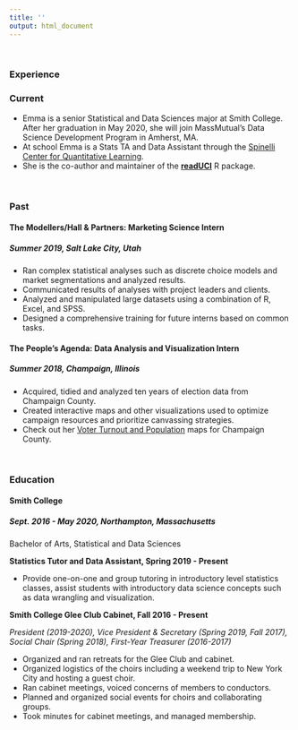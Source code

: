 ```yaml
---
title: ''
output: html_document
---
```

<br>

### Experience 

### Current

- Emma is a senior Statistical and Data Sciences major at Smith College. After her graduation in May 2020, she will join MassMutual's Data Science Development Program in Amherst, MA. 
- At school Emma is a Stats TA and Data Assistant through the [Spinelli Center for Quantitative Learning](https://www.smith.edu/qlc/index.html).
- She is the co-author and maintainer of the [**readUCI**](https://github.com/emmal73/readUCI) R package.

<br>

### Past

#### The Modellers/Hall & Partners: Marketing Science Intern
##### Summer 2019, Salt Lake City, Utah
- Ran complex statistical analyses such as discrete choice models and market segmentations and analyzed results.
- Communicated results of analyses with project leaders and clients.
- Analyzed and manipulated large datasets using a combination of R, Excel, and SPSS.
- Designed a comprehensive training for future interns based on common tasks. 
 

#### The People's Agenda: Data Analysis and Visualization Intern
##### Summer 2018, Champaign, Illinois
- Acquired, tidied and analyzed ten years of election data from Champaign County. 
- Created interactive maps and other visualizations used to optimize campaign resources and prioritize canvassing strategies. 
- Check out her [Voter Turnout and Population](https://emmaprojects.shinyapps.io/tpa_turnout/) maps for Champaign County.


<br>

### Education
#### Smith College
##### Sept. 2016 - May 2020, Northampton, Massachusetts
Bachelor of Arts, Statistical and Data Sciences

**Statistics Tutor and Data Assistant, Spring 2019 - Present**

- Provide one-on-one and group tutoring in introductory level statistics classes, assist students with introductory data science concepts such as data wrangling and visualization. 

**Smith College Glee Club Cabinet, Fall 2016 - Present**

*President (2019-2020), Vice President & Secretary (Spring 2019, Fall 2017), Social Chair (Spring 2018), First-Year Treasurer (2016-2017)* 

- Organized and ran retreats for the Glee Club and cabinet. 
- Organized logistics of the choirs including a weekend trip to New York City and hosting a guest choir.
- Ran cabinet meetings, voiced concerns of members to conductors.
- Planned and organized social events for choirs and collaborating groups. 
- Took minutes for cabinet meetings, and managed membership. 
 
<br>


